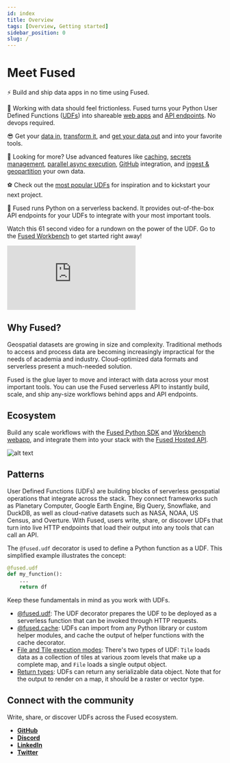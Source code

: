 ```yaml
---
id: index
title: Overview
tags: [Overview, Getting started]
sidebar_position: 0
slug: /
---
```



# Meet Fused

⚡️ Build and ship data apps in no time using Fused.

🤭 Working with data should feel frictionless. Fused turns your Python User Defined Functions ([UDFs](/basics/core-concepts/write/#udf-structure)) into shareable [web apps](/workbench/app-builder/) and [API endpoints](/basics/core-concepts/call/#create-a-udf-endpoint). No devops required. 

😎 Get your [data in](/basics/in/), [transform it](/basics/transform/geospatial/), and [get your data out](/basics/out/) and into your favorite tools.

👾 Looking for more? Use advanced features like [caching](/basics/core-concepts/write/#fusedcache-decorator), [secrets management](/basics/core-concepts/advanced/content-management/environment-variables/), [parallel async execution](/basics/core-concepts/advanced/advanced-execution/async/), [GitHub](/basics/core-concepts/advanced/content-management/git/) integration, and [ingest & geopartition](/basics/core-concepts/advanced/content-management/ingest/) your own data.

⚽ Check out the [most popular UDFs](/workbench/udf-explorer/) for inspiration and to kickstart your next project. 

🧐 Fused runs Python on a serverless backend. It provides out-of-the-box API endpoints for your UDFs to integrate with your most important tools.

Watch this 61 second video for a rundown on the power of the UDF. Go to the [Fused Workbench](https://www.fused.io/workbench) to get started right away! 



<div class="video-wrapper">
  <iframe 
    src="https://www.youtube.com/embed/UDD0nfL6DV8" 
    frameborder="0" 
    allowfullscreen></iframe>
</div>

## Why Fused?

Geospatial datasets are growing in size and complexity. Traditional methods to access and process data are becoming increasingly impractical for the needs of academia and industry. Cloud-optimized data formats and serverless present a much-needed solution. 

Fused is the glue layer to move and interact with data across your most important tools. You can use the Fused serverless API to instantly build, scale, and ship any-size workflows behind apps and API endpoints.

## Ecosystem

Build any scale workflows with the [Fused Python SDK](/python-sdk) and [Workbench webapp](/workbench), and integrate them into your stack with the [Fused Hosted API](/basics/core-concepts/#hosted-api).


![alt text](https://fused-magic.s3.us-west-2.amazonaws.com/docs_assets/ecosystem_diagram.png)

## Patterns

User Defined Functions (UDFs) are building blocks of serverless geospatial operations that integrate across the stack. They connect frameworks such as Planetary Computer, Google Earth Engine, Big Query, Snowflake, and DuckDB, as well as cloud-native datasets such as NASA, NOAA, US Census, and Overture. With Fused, users write, share, or discover UDFs that turn into live HTTP endpoints that load their output into any tools that can call an API.

The `@fused.udf` decorator is used to define a Python function as a UDF. This simplified example illustrates the concept:

```python
@fused.udf
def my_function():
    ...
    return df
```

Keep these fundamentals in mind as you work with UDFs.

- [@fused.udf](/basics/core-concepts): The UDF decorator prepares the UDF to be deployed as a serverless function that can be invoked through HTTP requests.
- [@fused.cache](/basics/core-concepts/#cache): UDFs can import from any Python library or custom helper modules, and cache the output of helper functions with the cache decorator.
- [File and Tile execution modes](/basics/core-concepts/#udf-execution-modes-file-tile): There's two types of UDF: `Tile` loads data as a collection of tiles at various zoom levels that make up a complete map, and `File` loads a single output object.
- [Return types](/basics/core-concepts/#return-types): UDFs can return any serializable data object. Note that for the output to render on a map, it should be a raster or vector type.


## Connect with the community

Write, share, or discover UDFs across the Fused ecosystem.

- [__GitHub__](https://github.com/fusedio/udfs/tree/main)
- [__Discord__](https://bit.ly/fusedslack)
- [__LinkedIn__](https://www.linkedin.com/company/fusedio/)
- [__Twitter__](https://twitter.com/Fused_io)


